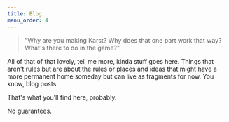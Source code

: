 ```yaml
---
title: Blog
menu_order: 4
---
```


> "Why are you making Karst? Why does that one part work that way? What's there to do in the game?"

All of that of that lovely, tell me more, kinda stuff goes here. Things that aren't rules but are about the rules or places and ideas that might have a more permanent home someday but can live as fragments for now. You know, blog posts.

That's what you'll find here, probably.

No guarantees.
